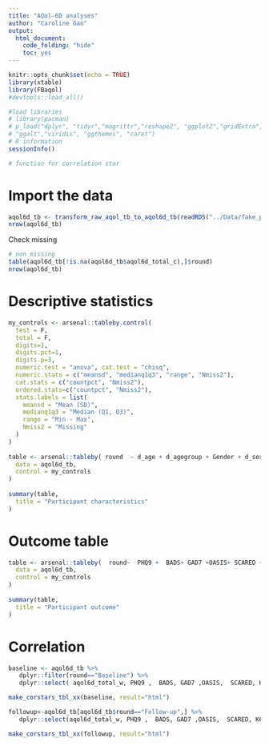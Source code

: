 ```yaml
---
title: "AQol-6D analyses"
author: "Caroline Gao"
output:
  html_document: 
    code_folding: "hide"
    toc: yes 
---
```


```r
knitr::opts_chunk$set(echo = TRUE)
library(xtable)
library(FBaqol)
#devtools::load_all()
```

```r
#load libraries 
# library(pacman)
# p_load("dplyr", "tidyr","magrittr","reshape2", "ggplot2","gridExtra", "data.table",  "kableExtra", "knitr",  "here","tidyselect","scales", "ggpubr","Hmisc","stringr","psych","corrplot","arsenal","lavaan","semTools","semPlot","sandwich",
# "ggalt","viridis", "ggthemes", "caret")
# R information 
sessionInfo()

# function for correlation star 


```


# Import the data 

```r
aqol6d_tb <- transform_raw_aqol_tb_to_aqol6d_tb(readRDS("../Data/fake_pop.rds"))
nrow(aqol6d_tb)
```

Check missing

```r
# non missing 
table(aqol6d_tb[!is.na(aqol6d_tb$aqol6d_total_c),]$round)
nrow(aqol6d_tb)
```

# Descriptive statistics 


```r
my_controls <- arsenal::tableby.control(
  test = F,
  total = F,
  digits=1,
  digits.pct=1,
  digits.p=3,
  numeric.test = "anova", cat.test = "chisq",
  numeric.stats = c("meansd", "medianq1q3", "range", "Nmiss2"),
  cat.stats = c("countpct", "Nmiss2"),
  ordered.stats=c("countpct", "Nmiss2"),
  stats.labels = list(
    meansd = "Mean (SD)",
    medianq1q3 = "Median (Q1, Q3)",
    range = "Min - Max",
    Nmiss2 = "Missing"
  )
)
 
table <- arsenal::tableby( round  ~ d_age + d_agegroup + Gender + d_sexual_ori_s + Region + CALD +  d_studying_working  + c_p_diag_s + c_clinical_staging_s + SOFAS ,
  data = aqol6d_tb,
  control = my_controls
)
 
summary(table,
  title = "Participant characteristics"
)
```

# Outcome table
```r
 
table <- arsenal::tableby(  round~  PHQ9 +  BADS+ GAD7 +OASIS+ SCARED + K6  + aqol6d_total_c  + aqol6d_total_w ,
  data = aqol6d_tb,
  control = my_controls
)
 
summary(table,
  title = "Participant outcome"
)
```

# Correlation 

```r
baseline <- aqol6d_tb %>% 
   dplyr::filter(round=="Baseline") %>% 
   dplyr::select( aqol6d_total_w, PHQ9 ,  BADS, GAD7 ,OASIS,  SCARED, K6,) 

make_corstars_tbl_xx(baseline, result="html")

followup<-aqol6d_tb[aqol6d_tb$round=="Follow-up",] %>% 
   dplyr::select(aqol6d_total_w, PHQ9 ,  BADS, GAD7 ,OASIS,  SCARED, K6 ) 

make_corstars_tbl_xx(followup, result="html")

``` 


